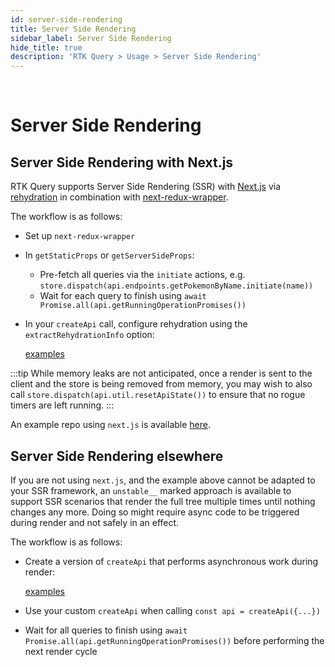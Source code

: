 ```yaml
---
id: server-side-rendering
title: Server Side Rendering
sidebar_label: Server Side Rendering
hide_title: true
description: 'RTK Query > Usage > Server Side Rendering'
---
```


&nbsp;

# Server Side Rendering

## Server Side Rendering with Next.js

RTK Query supports Server Side Rendering (SSR) with [Next.js](https://nextjs.org/) via
[rehydration](./persistence-and-rehydration.mdx) in combination with
[next-redux-wrapper](https://github.com/kirill-konshin/next-redux-wrapper).

The workflow is as follows:

- Set up `next-redux-wrapper`
- In `getStaticProps` or `getServerSideProps`:
  - Pre-fetch all queries via the `initiate` actions, e.g. `store.dispatch(api.endpoints.getPokemonByName.initiate(name))`
  - Wait for each query to finish using `await Promise.all(api.getRunningOperationPromises())`
- In your `createApi` call, configure rehydration using the `extractRehydrationInfo` option:

  [examples](docblock://query/createApi.ts?token=CreateApiOptions.extractRehydrationInfo)

:::tip
While memory leaks are not anticipated, once a render is sent to the client and the store is being
removed from memory, you may wish to also call `store.dispatch(api.util.resetApiState())` to
ensure that no rogue timers are left running.
:::

An example repo using `next.js` is available [here](https://github.com/phryneas/ssr-experiments/tree/main/nextjs-blog).

## Server Side Rendering elsewhere

If you are not using `next.js`, and the example above cannot be adapted to your SSR framework,
an `unstable__` marked approach is available to support SSR scenarios that render the full tree
multiple times until nothing changes any more. Doing so might require async code to be triggered
during render and not safely in an effect.

The workflow is as follows:

- Create a version of `createApi` that performs asynchronous work during render:

  [examples](docblock://query/react/module.ts?token=ReactHooksModuleOptions.unstable__sideEffectsInRender)

- Use your custom `createApi` when calling `const api = createApi({...})`
- Wait for all queries to finish using `await Promise.all(api.getRunningOperationPromises())` before performing the next render cycle
